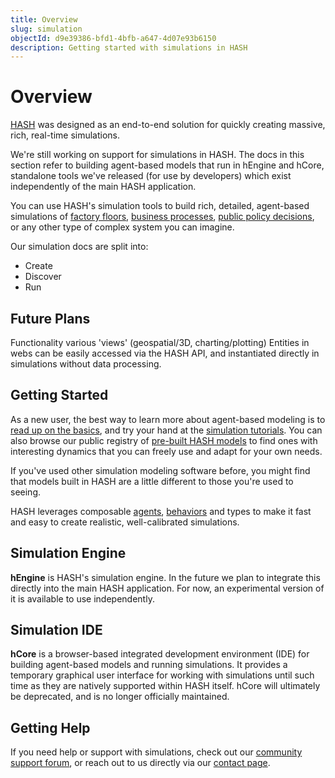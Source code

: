 ```yaml
---
title: Overview
slug: simulation
objectId: d9e39386-bfd1-4bfb-a647-4d07e93b6150
description: Getting started with simulations in HASH
---
```


# Overview

[HASH](/) was designed as an end-to-end solution for quickly creating massive, rich, real-time simulations.

<Hint style="warning">

We're still working on support for simulations in HASH. The docs in this section refer to building agent-based models that run in hEngine and hCore, standalone tools we've released (for use by developers) which exist independently of the main HASH application.

</Hint>

You can use HASH's simulation tools to build rich, detailed, agent-based simulations of [factory floors](/@hash/warehouse-conveyor1), [business processes](/@hash/interconnected-call-center), [public policy decisions](/@b/sir-infection-network-w-rapid-tests), or any other type of complex system you can imagine.

Our simulation docs are split into:

- Create
- Discover
- Run

## Future Plans

Functionality various 'views' (geospatial/3D, charting/plotting)
Entities in webs can be easily accessed via the HASH API, and instantiated directly in simulations without data processing.

## Getting Started

As a new user, the best way to learn more about agent-based modeling is to [read up on the basics](/docs/simulation/creating-simulations/agent-based-modeling-basics-1), and try your hand at the [simulation tutorials](/docs/simulation/tutorials/hello-hash). You can also browse our public registry of [pre-built HASH models](/models?sort=popularity&query=%40hash) to find ones with interesting dynamics that you can freely use and adapt for your own needs.

If you've used other simulation modeling software before, you might find that models built in HASH are a little different to those you're used to seeing.

HASH leverages composable [agents](/docs/simulation/creating-simulations/anatomy-of-an-agent/), [behaviors](/docs/simulation/creating-simulations/behaviors/) and types to make it fast and easy to create realistic, well-calibrated simulations.

## Simulation Engine

**hEngine** is HASH's simulation engine. In the future we plan to integrate this directly into the main HASH application. For now, an experimental version of it is available to use independently.

## Simulation IDE

**hCore** is a browser-based integrated development environment (IDE) for building agent-based models and running simulations. It provides a temporary graphical user interface for working with simulations until such time as they are natively supported within HASH itself. hCore will ultimately be deprecated, and is no longer officially maintained.

## Getting Help

If you need help or support with simulations, check out our [community support forum](https://hash.ai/discord), or reach out to us directly via our [contact page](https://hash.ai/contact).
